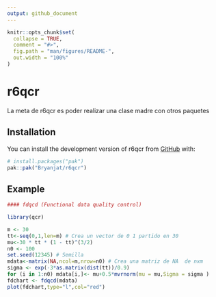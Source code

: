 ```yaml
---
output: github_document
---
```


<!-- README.md is generated from README.Rmd. Please edit that file -->

```r
knitr::opts_chunk$set(
  collapse = TRUE,
  comment = "#>",
  fig.path = "man/figures/README-",
  out.width = "100%"
)
```

# r6qcr

<!-- badges: start -->
<!-- badges: end -->

La meta de r6qcr es poder realizar una clase madre con otros paquetes

## Installation

You can install the development version of r6qcr from [GitHub](https://github.com/) with:

``` r
# install.packages("pak")
pak::pak("Bryanjat/r6qcr")
```

## Example

```r
#### fdqcd (Functional data quality control) 

library(qcr)

m <- 30
tt<-seq(0,1,len=m) # Crea un vector de 0 1 partido en 30
mu<-30 * tt * (1 - tt)^(3/2) 
n0 <- 100
set.seed(12345) # Semilla
mdata<-matrix(NA,ncol=m,nrow=n0) # Crea una matriz de NA  de nxm
sigma <- exp(-3*as.matrix(dist(tt))/0.9)
for (i in 1:n0) mdata[i,]<- mu+0.5*mvrnorm(mu = mu,Sigma = sigma )
fdchart <- fdqcd(mdata)
plot(fdchart,type="l",col="red")
```




